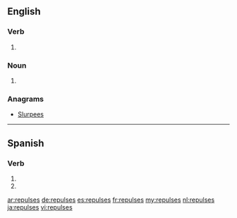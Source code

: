 {{also|repulsés}}
==English==

===Verb===
{{head|en|verb form}}

# {{en-third-person singular of|repulse}}

===Noun===
{{head|en|noun plural form}}

# {{plural of|repulse|lang=en}}

===Anagrams===
* [[Slurpees#English|Slurpees]]

----

==Spanish==

===Verb===
{{head|es|verb form}}

# {{es-verb form of|ending=ar|mood=subjunctive|tense=present|pers=2|formal=no|number=singular|repulsar}}
# {{es-verb form of|ending=ar|mood=imperative|sense=negative|pers=2|formal=no|number=singular|repulsar}}

[[ar:repulses]]
[[de:repulses]]
[[es:repulses]]
[[fr:repulses]]
[[my:repulses]]
[[nl:repulses]]
[[ja:repulses]]
[[vi:repulses]]